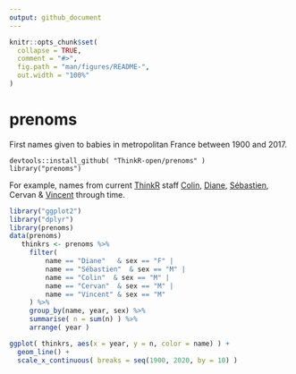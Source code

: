 ---
output: github_document
---

<!-- README.md is generated from README.Rmd. Please edit that file -->

```{r setup, include = FALSE}
knitr::opts_chunk$set(
  collapse = TRUE,
  comment = "#>",
  fig.path = "man/figures/README-",
  out.width = "100%"
)
```
# prenoms

First names given to babies in metropolitan France between 1900 and 2017. 

```
devtools::install_github( "ThinkR-open/prenoms" )
library("prenoms")
```

For example, names from current [ThinkR](https://thinkr.fr) staff [Colin](https://github.com/colinfay),
[Diane](https://github.com/DianeBeldame), [Sébastien](https://github.com/statnmap),
Cervan &
[Vincent](https://github.com/VincentGuyader) through time. 



```{r warning=FALSE,message=FALSE}
library("ggplot2")
library("dplyr")
library(prenoms)
data(prenoms)
   thinkrs <- prenoms %>%
     filter(
         name == "Diane"   & sex == "F" |
         name == "Sébastien"  & sex == "M" |
         name == "Colin"  & sex == "M" |
         name == "Cervan"  & sex == "M" |
         name == "Vincent" & sex == "M"
     ) %>%
     group_by(name, year, sex) %>%
     summarise( n = sum(n) ) %>%
     arrange( year )

ggplot( thinkrs, aes(x = year, y = n, color = name) ) + 
  geom_line() + 
  scale_x_continuous( breaks = seq(1900, 2020, by = 10) )
```
